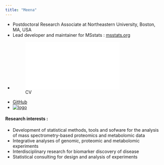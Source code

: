 ```yaml
---
title: "Meena"
---
```


- Postdoctoral Research Associate at Northeastern University, Boston, MA, USA
- Lead developer and maintainer for MSstats : [msstats.org](https://msstats.org)
- ![CV](MCCV.pdf)
- [GitHub](https://github.com/MeenaChoi)
- [![logo](images/GitHub-Mark-32px.png)](https://github.com/MeenaChoi)

#### __Research interests :__

- Development of statistical methods, tools and sofware for the analysis of mass spectrometry-based proteomics
and metabolomic data
- Integrative analyses of genomic, proteomic and metabolomic experiments
- Interdisciplinary research for biomarker discovery of disease
- Statistical consulting for design and analysis of experiments
